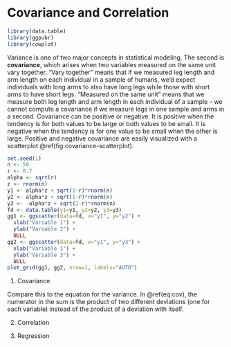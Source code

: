 # Covariance and Correlation {#cov}

```r
library(data.table)
library(ggpubr)
library(cowplot)
```

Variance is one of two major concepts in statistical modeling. The second is **covariance**, which arises when two variables measured on the same unit vary together. "Vary together" means that if we measured leg length and arm length on each individual in a sample of humans, we'd expect individuals with long arms to also have long legs while those with short arms to have short legs. "Measured on the same unit" means that we measure both leg length and arm length in each individual of a sample -- we cannot compute a covariance if we measure legs in one sample and arms in a second. Covariance can be positive or negative. It is positive when the tendency is for both values to be large or both values to be small. It is negative when the tendency is for one value to be small when the other is large. Positive and negative covariance are easily visualized with a scatterplot \@ref(fig:covariance-scatterplot).

```r
set.seed(1)
n <- 50
r <- 0.7
alpha <- sqrt(r)
z <- rnorm(n)
y1 <- alpha*z + sqrt(1-r)*rnorm(n)
y2 <- alpha*z + sqrt(1-r)*rnorm(n)
y3 <- -alpha*z + sqrt(1-r)*rnorm(n)
fd <- data.table(y1=y1, y2=y2, y3=y3)
gg1 <- ggscatter(data=fd, x="y1", y="y2") +
  xlab("Variable 1") +
  ylab("Variable 2") +
  NULL
gg2 <- ggscatter(data=fd, x="y1", y="y3") +
  xlab("Variable 1") +
  ylab("Variable 3") +
  NULL
plot_grid(gg1, gg2, nrow=1, labels="AUTO")
```

1. Covariance

\begin{equation}
\mathrm{COV}[X, Y] = \sum_{i=1}^n{\frac{(x_i - \bar{x})(y_i - \bar{y})}{n-1}}
(\#eq:cov)
\end{equation}

Compare this to the equation for the variance. In \@ref(eq:cov), the numerator in the sum is the product of two different deviations (one for each variable) instead of the product of a deviation with itself. 

2. Correlation

3. Regression
